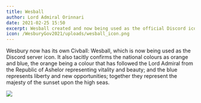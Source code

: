 ```yaml
---
title: Wesball
author: Lord Admiral Orinnari
date: 2021-02-25 15:50
excerpt: Wesball created and now being used as the official Discord icon.
icon: /WesburyGov2021/uploads/wesball_icon.png
---
```

Wesbury now has its own Civball: Wesball, which is now being used as the Discord
server icon. It also tacitly confirms the national colours as orange and blue,
the orange being a colour that has followed the Lord Admiral from the Republic
of Ashelor representing vitality and beauty; and the blue represents liberty and
new opportunities; together they represent the majesty of the sunset upon the
high seas.

![](/WesburyGov2021/uploads/wesball.png)
